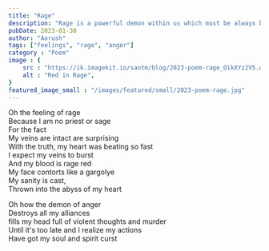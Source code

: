 ```yaml
---
title: "Rage"
description: "Rage is a powerful demon within us which must be always be put under control or harsh consequences bear down on us"
pubDate: 2023-01-30
author: "Aarush"
tags: ["feelings", "rage", "anger"]
category : "Poem"
image : {
    src : "https://ik.imagekit.io/santm/blog/2023-poem-rage_OikXYz2V5.webp",
    alt : "Red in Rage",
}
featured_image_small : "/images/featured/small/2023-poem-rage.jpg"
---
```


Oh the feeling of rage  
Because I am no priest or sage  
For the fact  
My veins are intact are surprising  
With the truth, my heart was beating so fast   
I expect my veins to burst  
And my blood is rage red  
My face contorts like a gargolye  
My sanity is cast,  
Thrown into the abyss of my heart  

Oh how the demon of anger  
Destroys all my alliances  
fills my head full of violent thoughts and murder  
Until it's too late and I realize my actions  
Have got my soul and spirit curst 